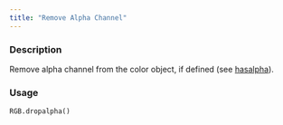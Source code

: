 ```yaml
---
title: "Remove Alpha Channel"
---
```


### Description

Remove alpha channel from the color object, if defined
(see [hasalpha](colorspace.colorlib.RGB.hasalpha.qmd)).

### Usage

<pre><code class='language-python'>RGB.dropalpha()</code></pre>
